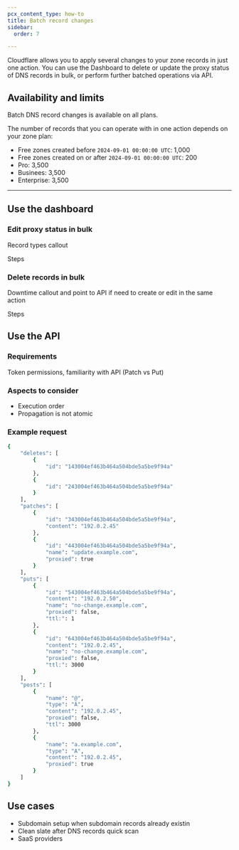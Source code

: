 ```yaml
---
pcx_content_type: how-to
title: Batch record changes
sidebar:
  order: 7

---
```



Cloudflare allows you to apply several changes to your zone records in just one action. You can use the Dashboard to delete or update the <GlossaryTooltip term="proxy status">proxy status</GlossaryTooltip> of DNS records in bulk, or perform further batched operations via API.

## Availability and limits

Batch DNS record changes is available on all plans.

The number of records that you can operate with in one action depends on your zone plan:

- Free zones created before `2024-09-01 00:00:00 UTC`: 1,000
- Free zones created on or after `2024-09-01 00:00:00 UTC`: 200
- Pro: 3,500
- Businees: 3,500
- Enterprise: 3,500

---

## Use the dashboard

### Edit proxy status in bulk

Record types callout

Steps

### Delete records in bulk

Downtime callout and point to API if need to create or edit in the same action

Steps

## Use the API

### Requirements

Token permissions, familiarity with API (Patch vs Put)

### Aspects to consider

- Execution order
- Propagation is not atomic

### Example request

```bash
{
    "deletes": [
        {
            "id": "143004ef463b464a504bde5a5be9f94a"
        },
        {
            "id": "243004ef463b464a504bde5a5be9f94a"
        }
    ],
    "patches": [
        {
            "id": "343004ef463b464a504bde5a5be9f94a",
            "content": "192.0.2.45"
        },
        {
            "id": "443004ef463b464a504bde5a5be9f94a",
            "name": "update.example.com",
            "proxied": true
        }
    ],
    "puts": [
        {
            "id": "543004ef463b464a504bde5a5be9f94a",
            "content": "192.0.2.50",
            "name": "no-change.example.com",
            "proxied": false,
            "ttl:": 1
        },
        {
            "id": "643004ef463b464a504bde5a5be9f94a",
            "content": "192.0.2.45",
            "name": "no-change.example.com",
            "proxied": false,
            "ttl:": 3000
        }
    ],
    "posts": [
        {
            "name": "@",
            "type": "A",
            "content": "192.0.2.45",
            "proxied": false,
            "ttl": 3000
        },
        {
            "name": "a.example.com",
            "type": "A",
            "content": "192.0.2.45",
            "proxied": true
        }
    ]
}
```

## Use cases

- Subdomain setup when subdomain records already existin
- Clean slate after DNS records quick scan
- SaaS providers
